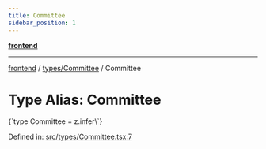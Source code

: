 ```yaml
---
title: Committee
sidebar_position: 1
---
```



[**frontend**](../../..)

***

[frontend](../../..) / [types/Committee](..) / Committee

# Type Alias: Committee

<CodeBlock language="ts">
{`type Committee = z.infer\<typeof [CommitteeSchema](../variables/CommitteeSchema)\>`}
</CodeBlock>

Defined in: [src/types/Committee.tsx:7](https://github.com/svsticky/CommitteeClash/blob/f974faa16c13593c1cc0eea50bf89b045abdabb5/frontend/src/types/Committee.tsx#L7)
